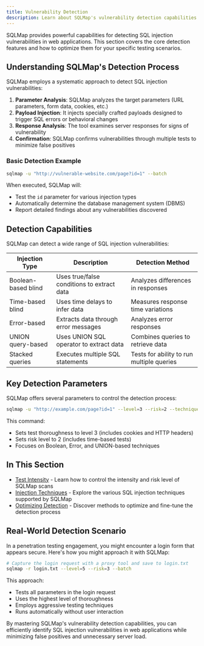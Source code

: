 ```yaml
---
title: Vulnerability Detection
description: Learn about SQLMap's vulnerability detection capabilities
---
```


SQLMap provides powerful capabilities for detecting SQL injection vulnerabilities in web applications. This section covers the core detection features and how to optimize them for your specific testing scenarios.

## Understanding SQLMap's Detection Process

SQLMap employs a systematic approach to detect SQL injection vulnerabilities:

1. **Parameter Analysis**: SQLMap analyzes the target parameters (URL parameters, form data, cookies, etc.)
2. **Payload Injection**: It injects specially crafted payloads designed to trigger SQL errors or behavioral changes
3. **Response Analysis**: The tool examines server responses for signs of vulnerability
4. **Confirmation**: SQLMap confirms vulnerabilities through multiple tests to minimize false positives

### Basic Detection Example

```bash
sqlmap -u "http://vulnerable-website.com/page?id=1" --batch
```

When executed, SQLMap will:
- Test the `id` parameter for various injection types
- Automatically determine the database management system (DBMS)
- Report detailed findings about any vulnerabilities discovered

## Detection Capabilities

SQLMap can detect a wide range of SQL injection vulnerabilities:

| Injection Type | Description | Detection Method |
|---------------|-------------|------------------|
| Boolean-based blind | Uses true/false conditions to extract data | Analyzes differences in responses |
| Time-based blind | Uses time delays to infer data | Measures response time variations |
| Error-based | Extracts data through error messages | Analyzes error responses |
| UNION query-based | Uses UNION SQL operator to extract data | Combines queries to retrieve data |
| Stacked queries | Executes multiple SQL statements | Tests for ability to run multiple queries |


## Key Detection Parameters

SQLMap offers several parameters to control the detection process:

```bash
sqlmap -u "http://example.com/page?id=1" --level=3 --risk=2 --technique=BEU
```

This command:
- Sets test thoroughness to level 3 (includes cookies and HTTP headers)
- Sets risk level to 2 (includes time-based tests)
- Focuses on Boolean, Error, and UNION-based techniques

## In This Section

- [Test Intensity](/docs/sqlmap/vulnerability-detection/test-intensity) - Learn how to control the intensity and risk level of SQLMap scans
- [Injection Techniques](/docs/sqlmap/vulnerability-detection/injection-techniques) - Explore the various SQL injection techniques supported by SQLMap
- [Optimizing Detection](/docs/sqlmap/vulnerability-detection/optimizing-detection) - Discover methods to optimize and fine-tune the detection process

## Real-World Detection Scenario

In a penetration testing engagement, you might encounter a login form that appears secure. Here's how you might approach it with SQLMap:

```bash
# Capture the login request with a proxy tool and save to login.txt
sqlmap -r login.txt --level=5 --risk=3 --batch
```

This approach:
- Tests all parameters in the login request
- Uses the highest level of thoroughness
- Employs aggressive testing techniques
- Runs automatically without user interaction

By mastering SQLMap's vulnerability detection capabilities, you can efficiently identify SQL injection vulnerabilities in web applications while minimizing false positives and unnecessary server load.
